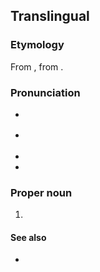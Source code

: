 ==Translingual==
{{wikipedia}}

===Etymology===
From {{etyl|NL.|mul}}, from {{etyl|ar|mul}} {{term|ابو طيلون|sc=Arab|tr=’abū ṭīlūn}}.

===Pronunciation===
* {{a|RP}} {{IPA|/əˈbjuː.tɪˌlɒn/|lang=mul}}
* {{a|US}} {{IPA|/əˈbjutˌl̩ɑn/|/ˌæb.jəˈti.lɑn/|lang=mul}}
* {{rhymes|iːlɒn}}
* {{rhymes|uːtəlɑn}}

===Proper noun===
{{head|mul|proper noun|head=''Abutilon''}}

# {{taxon|genus|family|Malvaceae|broadleaf flowering plants in the [[mallow]] family found in the [[torrid]] and [[temperate]] zones}}

====See also====
* {{specieslite}}